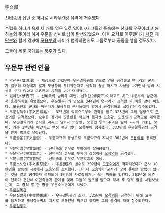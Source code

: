宇文部

[[선비족]]의 집단 중 하나로 시라무렌강 유역에 거주했다.

수렵을 하다가 옥새 세 개를 얻은 일로 일어나자 그들의 풍속에는 천자를 우문이라고 해 하늘의 뜻이라 여겨 우문을 성씨로 삼아 탄생되었으며, 이후 요서로 이주했다가 [[서진]] 때 [[단부]]와 함께 강성해 [[모용부]]와 사이가 험악하면서도 그들로부터 공물을 받을 정도였다.

그들이 세운 국가로는 [[북주]]가 있다.

== 우문부 관련 인물 ==
 * 막천혼(寞淺渾) - 재상으로 343년에 우문일득귀의 명으로 연을 공격했고 연나라의 군사가 일부러 대응하지 않자 모용황이 두려워한다고 생각해 술을 마시고 사냥을 나가면서 방비 시설을 두지 않았고 모용한의 공격을 받아 대패했다.
 * 섭야간(涉夜干) - 선비족의 남라의 대인. 섭혁간(涉奕干)이라고도 하고 우문부의 삼군에서 용감하기로 유명했으며, 우문일두귀의 명으로 344년에 연나라가 공격할 때 이를 맞아 싸웠다. 모용한의 군사와 싸우다가 모용패의 군사들에게 옆에서 공격당하고 섭야간은 참수되었다. 
 * 우문걸득귀(宇文乞得龜) - 325년에 석륵으로부터 관작을 받고 325년에 그의 명령으로 [[모용외]]를 공격했으며, 요수를 점거해 모용황을 막으려 했지만 모용황, 모용인의 공격으로 패퇴했다. 우문걸득귀가 군사를 버리고 달아나 모용황, 모용인 등의 추격을 받아 나라의 귀중한 보배, 가축 1백만을 빼앗기고 백성 수만 명이 모용부에 항복했다. 333년에 우문일득귀의 공격을 받자 밖으로 달아났다.
 * 우문굴운(宇文屈雲) - 우문막규의 동생으로 우문막규의 지시로 302년에 [[모용외]]를 공격했다.
 * 우문막괴(宇文莫槐) - 선비족의 선우로 부하에게 살해당했다.
 * 우문막규(宇文莫圭) - 선비족의 선우로 부족이 강성하자 [[모용외]]를 공격했다.
 * 우문보발(宇文普撥) - 선비족의 선우로 우문막괴의 동생.
 * 우문소노연(宇文素怒延) - 우문굴운의 별수로 302년에 [[모용외]]에게 격파되었다가 군사 10만명을 발동해 극성에서 모용외를 포위했다. 그러나 모용외가 군사가 많아 통제할 방법이 없다는 것을 알고 공격하자 격파되어 1만명이 사로잡히거나 죽는 피해를 입었다. 303년에 왕준이 천하가 혼란해 이민족들과 관계를 맺어 그들의 원조를 받고자 해서 두 명의 딸을 시집보냈는데, 그 중의 딸 한 명을 우문소노연에게 보냈다.
 * [[우문실독관]]
 * 우문실발웅(宇文悉拔雄) - 우문걸득귀의 조카. 325년에 [[모용외]]를 공격하기 위해 요수를 점거하고 모용걸득귀의 지시로 모용인을 막으려 했지만 그의 공격에 패해 참수되었다.
 * [[우문일두귀]]
